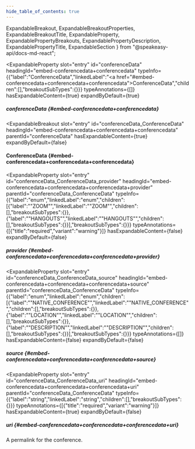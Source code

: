 ```yaml
---
hide_table_of_contents: true
---
```

  ExpandableBreakout,
  ExpandableBreakoutProperties,
  ExpandableBreakoutTitle,
  ExpandableProperty,
  ExpandablePropertyBreakouts,
  ExpandablePropertyDescription,
  ExpandablePropertyTitle,
  ExpandableSection
} from "@speakeasy-api/docs-md-react";

<ExpandableSection>

<ExpandableProperty
  slot="entry"
  id="conferenceData"
  headingId="embed-conferencedata+conferencedata"
  typeInfo={{"label":"ConferenceData","linkedLabel":"<a href=\"#embed-conferencedata+conferencedata+conferencedata\">ConferenceData</a>","children":[],"breakoutSubTypes":{}}}
  typeAnnotations={[]}
  hasExpandableContent={true}
  expandByDefault={true}
>

<ExpandablePropertyTitle slot="title">

##### conferenceData \{#embed-conferencedata+conferencedata\}

</ExpandablePropertyTitle>

<ExpandablePropertyBreakouts slot="breakouts">

<ExpandableBreakout
  slot="entry"
  id="conferenceData_ConferenceData"
  headingId="embed-conferencedata+conferencedata+conferencedata"
  parentId="conferenceData"
  hasExpandableContent={true}
  expandByDefault={false}
>

<ExpandableBreakoutTitle slot="title">

#### ConferenceData \{#embed-conferencedata+conferencedata+conferencedata\}

</ExpandableBreakoutTitle>

<ExpandableBreakoutProperties slot="properties">

<ExpandableProperty
  slot="entry"
  id="conferenceData_ConferenceData_provider"
  headingId="embed-conferencedata+conferencedata+conferencedata+provider"
  parentId="conferenceData_ConferenceData"
  typeInfo={{"label":"enum","linkedLabel":"enum","children":[{"label":"\"ZOOM\"","linkedLabel":"\"ZOOM\"","children":[],"breakoutSubTypes":{}},{"label":"\"HANGOUTS\"","linkedLabel":"\"HANGOUTS\"","children":[],"breakoutSubTypes":{}}],"breakoutSubTypes":{}}}
  typeAnnotations={[{"title":"required","variant":"warning"}]}
  hasExpandableContent={false}
  expandByDefault={false}
>

<ExpandablePropertyTitle slot="title">

##### provider \{#embed-conferencedata+conferencedata+conferencedata+provider\}

</ExpandablePropertyTitle>

</ExpandableProperty>

<ExpandableProperty
  slot="entry"
  id="conferenceData_ConferenceData_source"
  headingId="embed-conferencedata+conferencedata+conferencedata+source"
  parentId="conferenceData_ConferenceData"
  typeInfo={{"label":"enum","linkedLabel":"enum","children":[{"label":"\"NATIVE_CONFERENCE\"","linkedLabel":"\"NATIVE_CONFERENCE\"","children":[],"breakoutSubTypes":{}},{"label":"\"LOCATION\"","linkedLabel":"\"LOCATION\"","children":[],"breakoutSubTypes":{}},{"label":"\"DESCRIPTION\"","linkedLabel":"\"DESCRIPTION\"","children":[],"breakoutSubTypes":{}}],"breakoutSubTypes":{}}}
  typeAnnotations={[]}
  hasExpandableContent={false}
  expandByDefault={false}
>

<ExpandablePropertyTitle slot="title">

##### source \{#embed-conferencedata+conferencedata+conferencedata+source\}

</ExpandablePropertyTitle>

</ExpandableProperty>

<ExpandableProperty
  slot="entry"
  id="conferenceData_ConferenceData_uri"
  headingId="embed-conferencedata+conferencedata+conferencedata+uri"
  parentId="conferenceData_ConferenceData"
  typeInfo={{"label":"string","linkedLabel":"string","children":[],"breakoutSubTypes":{}}}
  typeAnnotations={[{"title":"required","variant":"warning"}]}
  hasExpandableContent={true}
  expandByDefault={false}
>

<ExpandablePropertyTitle slot="title">

##### uri \{#embed-conferencedata+conferencedata+conferencedata+uri\}

</ExpandablePropertyTitle>

<ExpandablePropertyDescription slot="description">

A permalink for the conference.

</ExpandablePropertyDescription>

</ExpandableProperty>

</ExpandableBreakoutProperties>

</ExpandableBreakout>

</ExpandablePropertyBreakouts>

</ExpandableProperty>

</ExpandableSection>